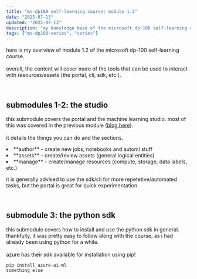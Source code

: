 ```yaml
---
title: "ms-dp100 self-learning course: module 1.2"
date: "2025-07-13"
updated: "2025-07-13"
description: "my knowledge base of the microsoft dp-100 self-learning course (module 1.2)"
tags: ["ms-dp100-series", "series"]
---
```


here is my overview of module 1.2 of the microsoft dp-100 self-learning course. \
\
overall, the content will cover more of the tools that can be used to interact with resources/assets (the portal, cli, sdk, etc.).

<br />

## submodules 1-2: the studio
this submodule covers the portal and the machine learning studio. most of this was covered in the previous module ([blog here](/blog/ms-dp100-slc1-1)). \
\
it details the things you can do and the sections.

<BlogList>
<li>**author** - create new jobs, notebooks and automl stuff</li>
<li>**assets** - create/review assets (general logical entities)</li>
<li>**manage** - create/manage resources (compute, storage, data labels, etc.)</li>
</BlogList>

it is generally advised to use the sdk/cli for more repetetive/automated tasks, but the portal is great for quick experimentation. 

<br />

## submodule 3: the python sdk
this submodule covers how to install and use the python sdk in general.
thankfully, it was pretty easy to follow along with the course, as i had already been using python for a while. \
\
azure has their sdk available for installation using pip!

```
pip install azure-ai-ml
something else
```



